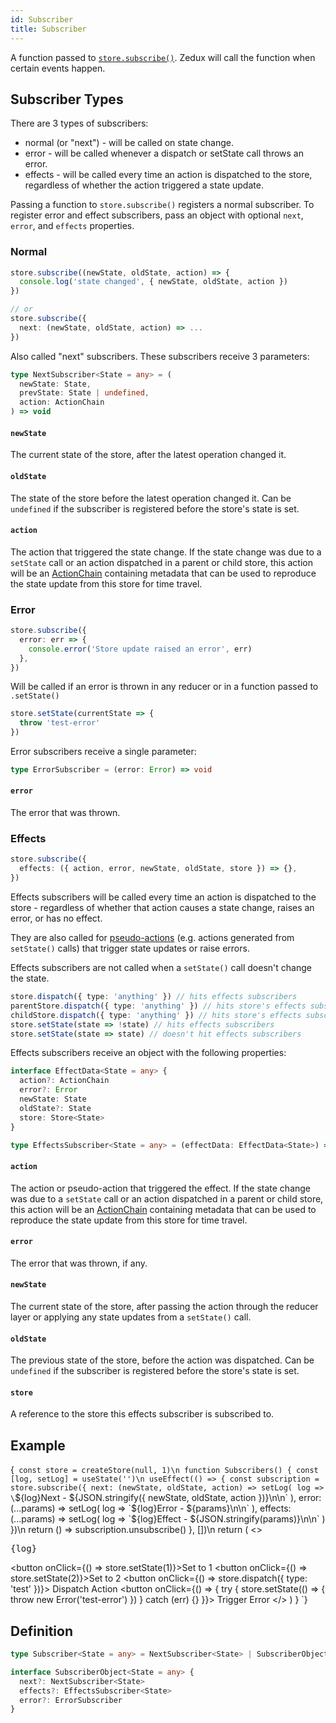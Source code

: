 ```yaml
---
id: Subscriber
title: Subscriber
---
```



A function passed to [`store.subscribe()`](../classes/Store#subscribe). Zedux will call the function when certain events happen.

## Subscriber Types

There are 3 types of subscribers:

- normal (or "next") - will be called on state change.
- error - will be called whenever a dispatch or setState call throws an error.
- effects - will be called every time an action is dispatched to the store, regardless of whether the action triggered a state update.

Passing a function to `store.subscribe()` registers a normal subscriber. To register error and effect subscribers, pass an object with optional `next`, `error`, and `effects` properties.

### Normal

```ts
store.subscribe((newState, oldState, action) => {
  console.log('state changed', { newState, oldState, action })
})

// or
store.subscribe({
  next: (newState, oldState, action) => ...
})
```

Also called "next" subscribers. These subscribers receive 3 parameters:

```ts
type NextSubscriber<State = any> = (
  newState: State,
  prevState: State | undefined,
  action: ActionChain
) => void
```

#### `newState`

The current state of the store, after the latest operation changed it.

#### `oldState`

The state of the store before the latest operation changed it. Can be `undefined` if the subscriber is registered before the store's state is set.

#### `action`

The action that triggered the state change. If the state change was due to a `setState` call or an action dispatched in a parent or child store, this action will be an [ActionChain](ActionChain) containing metadata that can be used to reproduce the state update from this store for time travel.

### Error

```ts
store.subscribe({
  error: err => {
    console.error('Store update raised an error', err)
  },
})
```

Will be called if an error is thrown in any reducer or in a function passed to `.setState()`

```ts
store.setState(currentState => {
  throw 'test-error'
})
```

Error subscribers receive a single parameter:

```ts
type ErrorSubscriber = (error: Error) => void
```

#### `error`

The error that was thrown.

### Effects

```ts
store.subscribe({
  effects: ({ action, error, newState, oldState, store }) => {},
})
```

Effects subscribers will be called every time an action is dispatched to the store - regardless of whether that action causes a state change, raises an error, or has no effect.

They are also called for [pseudo-actions](../glossary#pseudo-action) (e.g. actions generated from `setState()` calls) that trigger state updates or raise errors.

Effects subscribers are not called when a `setState()` call doesn't change the state.

```ts
store.dispatch({ type: 'anything' }) // hits effects subscribers
parentStore.dispatch({ type: 'anything' }) // hits store's effects subscribers
childStore.dispatch({ type: 'anything' }) // hits store's effects subscribers
store.setState(state => !state) // hits effects subscribers
store.setState(state => state) // doesn't hit effects subscribers
```

Effects subscribers receive an object with the following properties:

```ts
interface EffectData<State = any> {
  action?: ActionChain
  error?: Error
  newState: State
  oldState?: State
  store: Store<State>
}

type EffectsSubscriber<State = any> = (effectData: EffectData<State>) => void
```

#### `action`

The action or pseudo-action that triggered the effect. If the state change was due to a `setState` call or an action dispatched in a parent or child store, this action will be an [ActionChain](ActionChain) containing metadata that can be used to reproduce the state update from this store for time travel.

#### `error`

The error that was thrown, if any.

#### `newState`

The current state of the store, after passing the action through the reducer layer or applying any state updates from a `setState()` call.

#### `oldState`

The previous state of the store, before the action was dispatched. Can be `undefined` if the subscriber is registered before the store's state is set.

#### `store`

A reference to the store this effects subscriber is subscribed to.

####

## Example

<LiveEditor resultVar="Subscribers">{`
const store = createStore(null, 1)\n
function Subscribers() {
  const [log, setLog] = useState('')\n
  useEffect(() => {
    const subscription = store.subscribe({
      next: (newState, oldState, action) => setLog(
        log => \`\${log}Next - \${JSON.stringify({
          newState,
          oldState,
          action
        })}\\n\\n\`
      ),
      error: (...params) => setLog(
        log => \`\${log}Error - \${params}\\n\\n\`
      ),
      effects: (...params) => setLog(
        log => \`\${log}Effect - \${JSON.stringify(params)}\\n\\n\`
      )
    })\n
    return () => subscription.unsubscribe()
  }, [])\n
  return (
    <>
      <pre>{log}</pre>
      <button onClick={() => store.setState(1)}>Set to 1</button>
      <button onClick={() => store.setState(2)}>Set to 2</button>
      <button onClick={() => store.dispatch({ type: 'test' })}>
        Dispatch Action
      </button>
      <button onClick={() => {
        try {
          store.setState(() => {
            throw new Error('test-error')
          })
        } catch (err) {}
      }}>
        Trigger Error
      </button>
    </>
  )
}
`}</LiveEditor>

## Definition

```ts
type Subscriber<State = any> = NextSubscriber<State> | SubscriberObject<State>

interface SubscriberObject<State = any> {
  next?: NextSubscriber<State>
  effects?: EffectsSubscriber<State>
  error?: ErrorSubscriber
}
```
